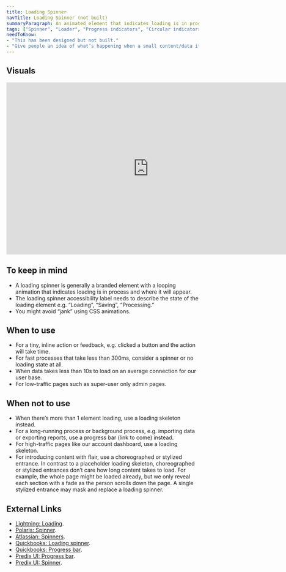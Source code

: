 ```yaml
---
title: Loading Spinner
navTitle: Loading Spinner (not built)
summaryParagraph: An animated element that indicates loading is in process and where it will appear when loading data is slow.
tags: ["Spinner", "Loader", "Progress indicators", "Circular indicators", "Indeterminate indicators"]
needToKnow:
- "This has been designed but not built."
- "Give people an idea of what’s happening when a small content/data item takes less than 10s to load."
---
```


## Visuals

<iframe style="border: none;" width="744" height="450" src="https://www.figma.com/embed?embed_host=share&url=https%3A%2F%2Fwww.figma.com%2Ffile%2Fe3TyAOZKfLg9cA01Iy1Mgm%2FKaizen-Site-embed%3Fnode-id%3D1423%253A109" allowfullscreen></iframe>

## To keep in mind

* A loading spinner is generally a branded element with a looping animation that indicates loading is in process and where it will appear.
* The loading spinner accessibility label needs to describe the state of the loading element e.g. “Loading”, “Saving”, “Processing.”
* You might avoid “jank” using CSS animations.

## When to use

* For a tiny, inline action or feedback, e.g. clicked a button and the action will take time.
* For fast processes that take less than 300ms, consider a spinner or no loading state at all.
* When data takes less than 10s to load on an average connection for our user base.
* For low-traffic pages such as super-user only admin pages.

## When not to use

* When there’s more than 1 element loading, use a loading skeleton instead.
* For a long-running process or background process, e.g. importing data or exporting reports, use a progress bar (link to come) instead.
* For high-traffic pages like our account dashboard, use a loading skeleton.
* For introducing content with flair, use a choreographed or stylized entrance. In contrast to a placeholder loading skeleton, choreographed or stylized entrances don’t care how long content takes to load. For example, the whole page might be loaded already, but we only reveal each section with a fade as the person scrolls down the page. A single stylized entrance may mask and replace a loading spinner.

## External Links

- [Lightning: Loading](https://www.lightningdesignsystem.com/guidelines/loading/#site-main-content).
- [Polaris: Spinner](https://polaris.shopify.com/components/feedback-indicators/spinner#navigation).
- [Atlassian: Spinners](https://atlassian.design/guidelines/product/components/spinners).
- [Quickbooks: Loading spinner](https://designsystem.quickbooks.com/component/loading-spinners/).
- [Quickbooks: Progress bar](https://designsystem.quickbooks.com/component/progress-bar/).
- [Predix UI: Progress bar](https://www.predix-ui.com/#/elements/px-progress-bar).
- [Predix UI: Spinner](https://www.predix-ui.com/#/elements/px-spinner).

